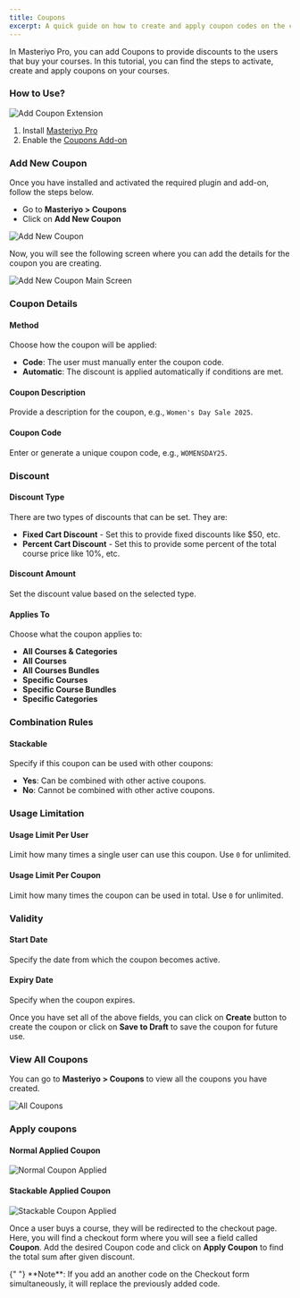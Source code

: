 ```yaml
---
title: Coupons
excerpt: A quick guide on how to create and apply coupon codes on the courses.
---
```


In Masteriyo Pro, you can add Coupons to provide discounts to the users that buy your courses. In this tutorial, you can find the steps to activate, create and apply coupons on your courses.

### How to Use?

![Add Coupon Extension](https://user-images.githubusercontent.com/75772539/222650943-38431bd8-28ec-4fbe-a10a-28f3acd5877f.png)

1. Install [Masteriyo Pro](https://docs.masteriyo.com/getting-started/activate-masteriyo-addons)
2. Enable the [Coupons Add-on](https://docs.masteriyo.com/getting-started/activate-masteriyo-addons)

### Add New Coupon

Once you have installed and activated the required plugin and add-on, follow the steps below.

- Go to **Masteriyo > Coupons**
- Click on **Add New Coupon**

![Add New Coupon](https://user-images.githubusercontent.com/75772539/222650953-e6100938-2c0d-463b-8136-6e6d9e523224.png)

Now, you will see the following screen where you can add the details for the coupon you are creating.

![Add New Coupon Main Screen](https://raw.githubusercontent.com/Masteriyo/masteriyo-docs/main/assets/images/coupon/add-coupon.png)

### Coupon Details

#### Method
Choose how the coupon will be applied:
- **Code**: The user must manually enter the coupon code.
- **Automatic**: The discount is applied automatically if conditions are met.

#### Coupon Description
Provide a description for the coupon, e.g., `Women's Day Sale 2025`.

#### Coupon Code
Enter or generate a unique coupon code, e.g., `WOMENSDAY25`.

### Discount

#### Discount Type
There are two types of discounts that can be set. They are:
- **Fixed Cart Discount** - Set this to provide fixed discounts like $50, etc.
- **Percent Cart Discount** - Set this to provide some percent of the total course price like 10%, etc.

#### Discount Amount
Set the discount value based on the selected type.

#### Applies To
Choose what the coupon applies to:
- **All Courses & Categories**
- **All Courses**
- **All Courses Bundles**
- **Specific Courses**
- **Specific Course Bundles**
- **Specific Categories**

### Combination Rules

#### Stackable
Specify if this coupon can be used with other coupons:
- **Yes**: Can be combined with other active coupons.
- **No**: Cannot be combined with other active coupons.

### Usage Limitation

#### Usage Limit Per User
Limit how many times a single user can use this coupon. Use `0` for unlimited.

#### Usage Limit Per Coupon
Limit how many times the coupon can be used in total. Use `0` for unlimited.

### Validity

#### Start Date
Specify the date from which the coupon becomes active.

#### Expiry Date
Specify when the coupon expires.

Once you have set all of the above fields, you can click on **Create** button to create the coupon or click on **Save to Draft** to save the coupon for future use.

### View All Coupons

You can go to **Masteriyo > Coupons** to view all the coupons you have created.

![All Coupons](https://raw.githubusercontent.com/Masteriyo/masteriyo-docs/main/assets/images/coupon/all-coupons.png)

### Apply coupons

#### Normal Applied Coupon

![Normal Coupon Applied](https://raw.githubusercontent.com/Masteriyo/masteriyo-docs/main/assets/images/coupon/normal-applied-coupon.png)

#### Stackable Applied Coupon

![Stackable Coupon Applied](https://raw.githubusercontent.com/Masteriyo/masteriyo-docs/main/assets/images/coupon/stackable-coupon.png)

Once a user buys a course, they will be redirected to the checkout page. Here, you will find a checkout form where you will see a field called **Coupon**. Add the desired Coupon code and click on **Apply Coupon** to find the total sum after given discount.

<Callout>
  {" "} 
  **Note**: If you add an another code on the Checkout form simultaneously, it
  will replace the previously added code.
</Callout>
